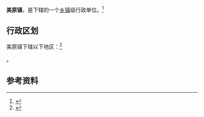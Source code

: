 {{中国乡级行政区|61/05/28/103/000}}

'''美原镇'''，是{{PRC admin/fullname|61/05/28/103/000|3}}下辖的一个[[乡镇|乡镇]]级行政单位。<ref>{{PRC admin/ref sgc|{{PRC admin/parent|61/05/28/103/000}}}}</ref>

== 行政区划 ==

美原镇下辖以下地区：<ref>{{PRC admin/ref sgc|61/05/28/103/000}}</ref>

{{PRC admin/children|61/05/28/103/000}}。

== 参考资料 ==

{{reflist}}

{{行政区划小作品}}
{{PRC admin/navcat|61/05/28/103/000}}